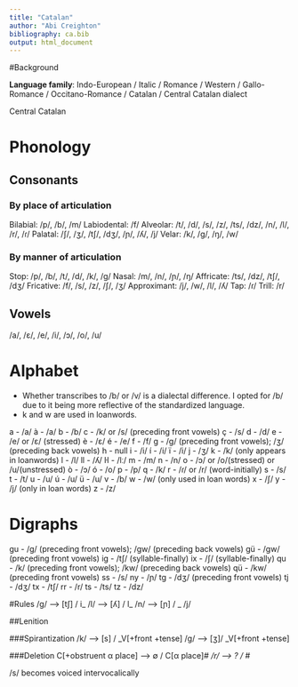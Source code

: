 ```yaml
---
title: "Catalan"
author: "Abi Creighton"
bibliography: ca.bib
output: html_document
---
```

#Background

**Language family**: Indo-European / Italic / Romance / Western / Gallo-Romance / Occitano-Romance / Catalan / Central Catalan dialect


Central Catalan

# Phonology

## Consonants

### By place of articulation

Bilabial: /p/, /b/, /m/
Labiodental: /f/
Alveolar: /t/, /d/, /s/, /z/, /ts/, /dz/, /n/, /l/, /r/, /ɾ/
Palatal: /ʃ/, /ʒ/, /tʃ/, /dʒ/, /ɲ/, /ʎ/, /j/
Velar: /k/, /g/, /ŋ/, /w/

### By manner of articulation
Stop: /p/, /b/, /t/, /d/, /k/, /g/
Nasal: /m/, /n/, /ɲ/, /ŋ/
Affricate: /ts/, /dz/, /tʃ/, /dʒ/
Fricative: /f/, /s/, /z/, /ʃ/, /ʒ/
Approximant: /j/, /w/, /l/, /ʎ/
Tap: /ɾ/
Trill: /r/

## Vowels

/a/, /ɛ/, /e/, /i/, /ɔ/, /o/, /u/

# Alphabet

* Whether <v> transcribes to /b/ or /v/ is a dialectal difference. I opted for /b/ due to it being more reflective of the standardized language.
* k and w are used in loanwords.

a - /a/
à - /a/
b - /b/
c - /k/ or /s/ (preceding front vowels)
ç - /s/
d - /d/
e - /e/ or /ɛ/ (stressed)
è - /ɛ/
é - /e/
f - /f/
g - /g/ (preceding front vowels); /ʒ/ (preceding back vowels)
h - null
i - /i/
í - /i/
ï - /i/
j - /ʒ/
k - /k/ (only appears in loanwords)
l - /l/
ll - /ʎ/
ŀl - /lː/
m - /m/
n - /n/
o - /ɔ/ or /o/(stressed) or /u/(unstressed)
ò - /ɔ/
ó - /o/
p - /p/
q - /k/
r - /ɾ/ or /r/ (word-initially)
s - /s/
t - /t/
u - /u/
ú - /u/
ü - /u/
v - /b/
w - /w/ (only used in loan words)
x - /ʃ/
y - /j/ (only in loan words)
z - /z/

# Digraphs

gu - /g/ (preceding front vowels); /gw/ (preceding back vowels)
gü - /gw/ (preceding front vowels)
ig - /tʃ/ (syllable-finally)
ix - /ʃ/ (syllable-finally)
qu - /k/ (preceding front vowels); /kw/ (preceding back vowels)
qü - /kw/ (preceding front vowels)
ss - /s/
ny - /ɲ/
tg - /dʒ/ (preceding front vowels)
tj - /dʒ/
tx - /tʃ/
rr - /r/
ts - /ts/
tz - /dz/

#Rules
/g/ --> [tʃ] / i_
/l/ --> [ʎ] / l_
/n/ --> [ɲ] / _ /j/

##Lenition

###Spirantization
/k/ --> [s] / _V[+front +tense]
/g/ --> [ʒ]/ _V[+front +tense]

###Deletion
C[+obstruent α place] --> ∅ / C[α place]_#
/r/ --> ? / _#

/s/ becomes voiced intervocalically

